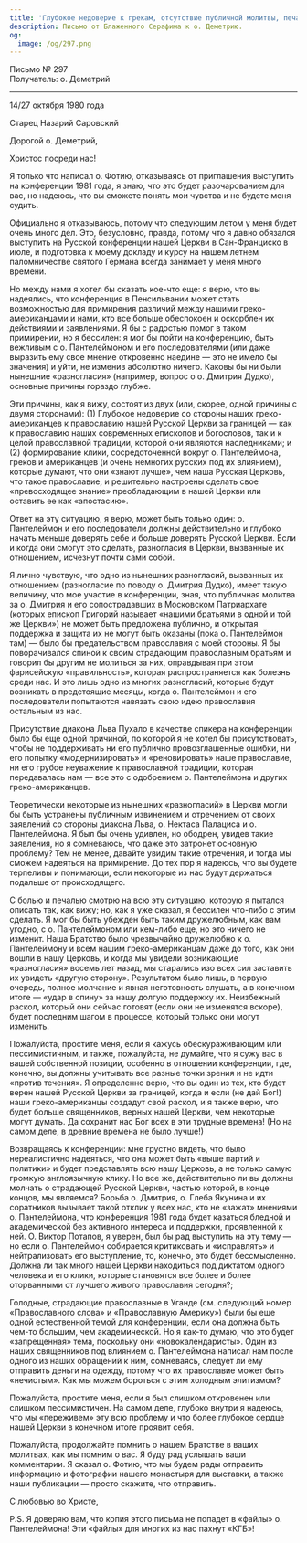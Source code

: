 ```yaml
---
title: 'Глубокое недоверие к грекам, отсутствие публичной молитвы, печаль, раскол'
description: Письмо от Блаженного Серафима к о. Деметрию.
og:
  image: /og/297.png
---
```


<div style={{textAlign:'right', fontFamily:'monospace'}}>Письмо № 297</div>
<div style={{textAlign:'left', fontFamily:'monospace'}}>Получатель: о. Деметрий</div>

---

14/27 октября 1980 года

Старец Назарий Саровский

Дорогой о. Деметрий,

Христос посреди нас!

Я только что написал о. Фотию, отказываясь от приглашения выступить на конференции 1981 года, я знаю, что это будет разочарованием для вас, но надеюсь, что вы сможете понять мои чувства и не будете меня судить.

Официально я отказываюсь, потому что следующим летом у меня будет очень много дел. Это, безусловно, правда, потому что я давно обязался выступить на Русской конференции нашей Церкви в Сан-Франциско в июле, и подготовка к моему докладу и курсу на нашем летнем паломничестве святого Германа всегда занимает у меня много времени.

Но между нами я хотел бы сказать кое-что еще: я верю, что вы надеялись, что конференция в Пенсильвании может стать возможностью для примирения различий между нашими греко-американцами и нами, кто все больше обеспокоен и оскорблен их действиями и заявлениями. Я бы с радостью помог в таком примирении, но я бессилен: я мог бы пойти на конференцию, быть вежливым с о. Пантелеймоном и его последователями (или даже выразить ему свое мнение откровенно наедине — это не имело бы значения) и уйти, не изменив абсолютно ничего. Каковы бы ни были нынешние «разногласия» (например, вопрос о о. Дмитрия Дудко), основные причины гораздо глубже.

Эти причины, как я вижу, состоят из двух (или, скорее, одной причины с двумя сторонами): (1) Глубокое недоверие со стороны наших греко-американцев к православию нашей Русской Церкви за границей — как к православию наших современных епископов и богословов, так и к целой православной традиции, которой они являются наследниками; и (2) формирование клики, сосредоточенной вокруг о. Пантелеймона, греков и американцев (и очень немногих русских под их влиянием), которые думают, что они «знают лучше», чем наша Русская Церковь, что такое православие, и решительно настроены сделать свое «превосходящее знание» преобладающим в нашей Церкви или оставить ее как «апостасию».

Ответ на эту ситуацию, я верю, может быть только один: о. Пантелеймон и его последователи должны действительно и глубоко начать меньше доверять себе и больше доверять Русской Церкви. Если и когда они смогут это сделать, разногласия в Церкви, вызванные их отношением, исчезнут почти сами собой.

Я лично чувствую, что одно из нынешних разногласий, вызванных их отношением (разногласие по поводу о. Дмитрия Дудко), имеет такую величину, что мое участие в конференции, зная, что публичная молитва за о. Дмитрия и его сопострадавших в Московском Патриархате (которых епископ Григорий называет «нашими братьями в одной и той же Церкви») не может быть предложена публично, и открытая поддержка и защита их не могут быть оказаны (пока о. Пантелеймон там) — было бы предательством православия с моей стороны. Я бы поворачивался спиной к своим страдающим православным братьям и говорил бы другим не молиться за них, оправдывая при этом фарисейскую «правильность», которая распространяется как болезнь среди нас. И это лишь одно из многих разногласий, которые будут возникать в предстоящие месяцы, когда о. Пантелеймон и его последователи попытаются навязать свою идею православия остальным из нас.

Присутствие диакона Льва Пухало в качестве спикера на конференции было бы еще одной причиной, по которой я не хотел бы присутствовать, чтобы не поддерживать ни его публично провозглашенные ошибки, ни его попытку «модернизировать» и «реновировать» наше православие, ни его грубое неуважение к православной традиции, которая передавалась нам — все это с одобрением о. Пантелеймона и других греко-американцев.

Теоретически некоторые из нынешних «разногласий» в Церкви могли бы быть устранены публичным извинением и отречением от своих заявлений со стороны диакона Льва, о. Нектаса Палациса и о. Пантелеймона. Я был бы очень удивлен, но ободрен, увидев такие заявления, но я сомневаюсь, что даже это затронет основную проблему? Тем не менее, давайте увидим такие отречения, и тогда мы сможем надеяться на примирение. До тех пор я надеюсь, что вы будете терпеливы и понимающи, если некоторые из нас будут держаться подальше от происходящего.

С болью и печалью смотрю на всю эту ситуацию, которую я пытался описать так, как вижу; но, как я уже сказал, я бессилен что-либо с этим сделать. Я мог бы быть убежден быть таким дружелюбным, как вам угодно, с о. Пантелеймоном или кем-либо еще, но это ничего не изменит. Наша Братство было чрезвычайно дружелюбно к о. Пантелеймону и всем нашим греко-американцам даже до того, как они вошли в нашу Церковь, и когда мы увидели возникающие «разногласия» восемь лет назад, мы старались изо всех сил заставить их увидеть «другую сторону». Результатом было лишь, в первую очередь, полное молчание и явная неготовность слушать, а в конечном итоге — «удар в спину» за нашу долгую поддержку их. Неизбежный раскол, который они сейчас готовят (если они не изменятся вскоре), будет последним шагом в процессе, который только они могут изменить.

Пожалуйста, простите меня, если я кажусь обескураживающим или пессимистичным, и также, пожалуйста, не думайте, что я сужу вас в вашей собственной позиции, особенно в отношении конференции, где, конечно, вы должны учитывать все разные точки зрения и не идти «против течения». Я определенно верю, что вы один из тех, кто будет верен нашей Русской Церкви за границей, когда и если (не дай Бог!) наши греко-американцы создадут свой раскол, и я также верю, что будет больше священников, верных нашей Церкви, чем некоторые могут думать. Да сохранит нас Бог всех в эти трудные времена! (Но на самом деле, в древние времена не было лучше!)

Возвращаясь к конференции: мне грустно видеть, что было нереалистично надеяться, что она может быть «выше партий и политики» и будет представлять всю нашу Церковь, а не только самую громкую англоязычную клику. Но все же, действительно ли вы должны молчать о страдающей Русской Церкви, частью которой, в конце концов, мы являемся? Борьба о. Дмитрия, о. Глеба Якунина и их соратников вызывает такой отклик у всех нас, кто не «зажат» мнениями о. Пантелеймона, что конференция 1981 года будет казаться бледной и академической без активного интереса и поддержки, проявленной к ней. О. Виктор Потапов, я уверен, был бы рад выступить на эту тему — но если о. Пантелеймон собирается критиковать и «исправлять» и нейтрализовать его выступление, то, конечно, это будет бессмысленно. Должна ли так много нашей Церкви находиться под диктатом одного человека и его клики, которые становятся все более и более оторванными от лучшего живого православия сегодня?;

Голодные, страдающие православные в Уганде (см. следующий номер «Православного слова» и «Православную Америку») были бы еще одной естественной темой для конференции, если она должна быть чем-то большим, чем академической. Но я как-то думаю, что это будет «запрещенная» тема, поскольку они «новокалендаристы». Один из наших священников под влиянием о. Пантелеймона написал нам после одного из наших обращений к ним, сомневаясь, следует ли ему отправить деньги на одежду, потому что их православие может быть «нечистым». Как мы можем бороться с этим холодным элитизмом?

Пожалуйста, простите меня, если я был слишком откровенен или слишком пессимистичен. На самом деле, глубоко внутри я надеюсь, что мы «переживем» эту всю проблему и что более глубокое сердце нашей Церкви в конечном итоге проявит себя.

Пожалуйста, продолжайте помнить о нашем Братстве в ваших молитвах, как мы помним о вас. Я буду рад услышать ваши комментарии. Я сказал о. Фотию, что мы будем рады отправить информацию и фотографии нашего монастыря для выставки, а также наши публикации — просто скажите, что отправить.

С любовью во Христе,

P.S. Я доверяю вам, что копия этого письма не попадет в «файлы» о. Пантелеймона! Эти «файлы» для многих из нас пахнут «КГБ»!
